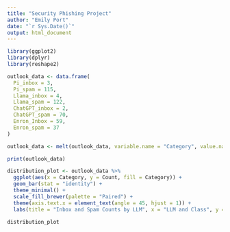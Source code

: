 ```yaml
---
title: "Security Phishing Project"
author: "Emily Port"
date: "`r Sys.Date()`"
output: html_document
---
```


```r
library(ggplot2)
library(dplyr)
library(reshape2)
```


```r

outlook_data <- data.frame(
  Pi_inbox = 3,
  Pi_spam = 115,
  Llama_inbox = 4,
  Llama_spam = 122,
  ChatGPT_inbox = 2,
  ChatGPT_spam = 70,
  Enron_Inbox = 59,
  Enron_spam = 37
)

outlook_data <- melt(outlook_data, variable.name = "Category", value.name = "Count")

print(outlook_data)

distribution_plot <- outlook_data %>%
  ggplot(aes(x = Category, y = Count, fill = Category)) +
  geom_bar(stat = "identity") +
  theme_minimal() +
  scale_fill_brewer(palette = "Paired") +
  theme(axis.text.x = element_text(angle = 45, hjust = 1)) +
  labs(title = "Inbox and Spam Counts by LLM", x = "LLM and Class", y = "Count")

distribution_plot

```

